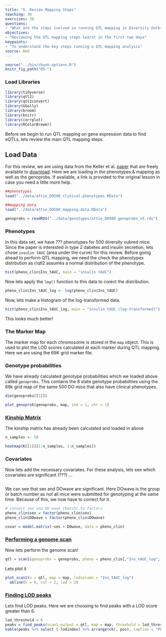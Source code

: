 ```yaml
---
title: "5. Review Mapping Steps"
teaching: 30
exercises: 30
questions:
- "What are the steps ivolved in running QTL mapping in Diversity Outbred Mice?"
objectives:
- "Reviewing the QTL mapping steps learnt in the first two days"
keypoints:
- "To understand the key steps running a QTL mapping analysis"
source: Rmd
---
```


```r
source("../bin/chunk-options.R")
knitr_fig_path("05-")
```

### Load Libraries  

```r
library(tidyverse)
library(qtl2)
library(qtl2convert)
library(GGally)
library(broom)
library(knitr)
library(corrplot)
library(RColorBrewer)

```

Before we begin to run QTL mapping on gene expression data to find eQTLs, lets review the main QTL mapping steps.  

## Load Data

For this review, we are using data from the Keller et al. [paper](https://academic.oup.com/genetics/article/209/1/335/5931013?login=false) that are freely available to [download](doi:10.5061/dryad.pj105).  Here we are loading in the phenotypes & mapping as well as the genoprobs.   If available, a link is provided to the original lesson in case you need a little more help. 


```r

##phenotypes
load("../data/attie_DO500_clinical.phenotypes.RData")

##mapping data
load("../data/attie_DO500_mapping.data.RData")

genoprobs = readRDS("../data/genotypes/attie_DO500_genoprobs_v5.rds")

```

### Phenotypes

In this data set, we have ??? phenotypes for 500 diversity oubred mice. Since the paper is interested in type 2 dabetes and insulin secretion, lets chose `insulin tAUC` (area under the curve) for this review.   Before going ahead to perform QTL mapping, we need the check the phenotypes distrbution as r/qtl2 assumes a normal distribution of the phenotype. 


```r

hist(pheno_clin$Ins_tAUC, main = "insulin tAUC")

```

Now lets apply the `log()` function to this data to corect the distribution.

```r

pheno_clin$Ins_tAUC_log <- log(pheno_clin$Ins_tAUC)

```

Now, lets make a histogram of the log-transformed data.

```r

hist(pheno_clin$Ins_tAUC_log, main = "insulin tAUC (log-transformed)")

```

This looks much better!

### The Marker Map  

The marker map for each chromosome is stored in the `map` object. This is used to plot the LOD scores calculated at each marker during QTL mapping.  Here we are using the 69K grid marker file.


### Genotype probabilities  

We have already calculated genotype probabilities which we loaded above called `genoprobs`.  This contains the 8 state genotype probabilities using the 69k grid map of the same 500 DO mice that also have clinical phenotypes. 


```r

dim(genoprobs[[1]])

```

```r

plot_genoprob(genoprobs, map, ind = 1, chr = 1)

```

### [Kinship Matrix](https://smcclatchy.github.io/mapping/04-calc-kinship/)

The kinship matrix has already been calculated and loaded in above


```r

n_samples <- 50

heatmap(K[[1]][1:n_samples, 1:n_samples])

```

### Covariates    

Now lets add the necessary covariates. For these analysis, lets see which covariates are significant (???) ... 

```r


```

We can see that sex and DOwave are significant.  Here DOwave is the group or batch number as not all mice were submitted for genotyping at the same time.  Because of this, we now have to correct for it.

```r

# convert sex and DO wave (batch) to factors
pheno_clin$sex = factor(pheno_clin$sex)
pheno_clin$DOwave = factor(pheno_clin$DOwave)

covar = model.matrix(~sex + DOwave, data = pheno_clin)

```
### [Performing a genome scan](https://smcclatchy.github.io/mapping/06-perform-genome-scan/) 

Now lets perform the genome scan!

```r

qtl = scan1(genoprobs = genoprobs, pheno = pheno_clin[,"Ins_tAUC_log", drop = FALSE], kinship = K, addcovar = covar, cores = 2)

```

Lets plot it


```r

plot_scan1(x = qtl, map = map, lodcolumn = "Ins_tAUC_log")
  abline(h = 6, col = 2, lwd = 2)

```

### [Finding LOD peaks](https://smcclatchy.github.io/mapping/07-find-lod-peaks/)

Lets find LOD peaks.  Here we are choosing to find peaks with a LOD score greater than 6. 

```r
lod_threshold = 6
peaks = find_peaks(scan1_output = qtl, map = map, threshold = lod_threshold, peakdrop = 4, prob = 0.95)
kable(peaks %>% select (-lodindex) %>% arrange(chr, pos), caption = "Phenotype QTL Peaks with LOD >= 6")

```

